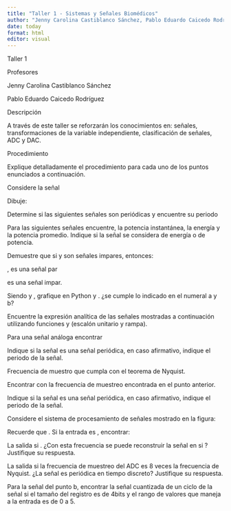 ```yaml
---
title: "Taller 1 - Sistemas y Señales Biomédicos"
author: "Jenny Carolina Castiblanco Sánchez, Pablo Eduardo Caicedo Rodríguez"
date: today
format: html
editor: visual
---
```



Taller 1

Profesores

Jenny Carolina Castiblanco Sánchez

Pablo Eduardo Caicedo Rodríguez

Descripción

A través de este taller se reforzarán los conocimientos en: señales, transformaciones de la variable independiente, clasificación de señales, ADC y DAC.

Procedimiento

Explique detalladamente el procedimiento para cada uno de los puntos enunciados a continuación.

Considere la señal

Dibuje:

Determine si las siguientes señales son periódicas y encuentre su periodo

Para las siguientes señales encuentre, la potencia instantánea, la energía y la potencia promedio. Indique si la señal se considera de energía o de potencia.

Demuestre que si  y  son señales impares, entonces:

, es una señal par

es una señal impar.

Siendo  y , grafique en Python  y . ¿se cumple lo indicado en el numeral a y b?

Encuentre la expresión analítica de las señales mostradas a continuación utilizando funciones  y  (escalón unitario y rampa).

Para una señal análoga   encontrar

Indique si la señal  es una señal periódica, en caso afirmativo, indique el periodo de la señal.

Frecuencia de muestro que cumpla con el teorema de Nyquist.

Encontrar  con la frecuencia de muestreo encontrada en el punto anterior.

Indique si la señal   es una señal periódica, en caso afirmativo, indique el periodo de la señal.

Considere el sistema de procesamiento de señales mostrado en la figura:

Recuerde que . Si la entrada es , encontrar:

La salida  si . ¿Con esta frecuencia se puede reconstruir la señal  en  si ? Justifique su respuesta.

La salida  si la frecuencia de muestreo del ADC es 8 veces la frecuencia de Nyquist. ¿La señal es periódica en tiempo discreto? Justifique su respuesta.

Para la señal del punto b, encontrar la señal cuantizada de un ciclo de la señal si el tamaño del registro es de 4bits y el rango de valores que maneja a la entrada es de 0 a 5.
